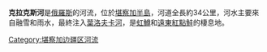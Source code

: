'''克拉克斯河'''是[[俄羅斯|俄羅斯]]的河流，位於[[堪察加半島|堪察加半島]]，河道全長約34公里，河水主要來自融雪和雨水，最終注入[[葉洛夫卡河|葉洛夫卡河]]，是[[虹鱒|虹鱒]]和[[遠東紅點鮭|遠東紅點鮭]]的棲息地。

{{Russia-geo-stub}}

[[Category:堪察加边疆区河流|Category:堪察加边疆区河流]]